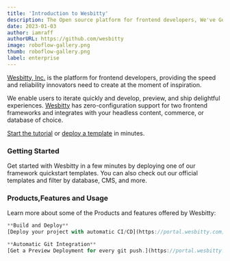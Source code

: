 ```yaml
---
title: 'Introduction to Wesbitty'
description: The Open source platform for frontend developers, We've Got Your WishList.
date: 2023-01-03
author: iamraff
authorURL: https://github.com/wesbitty
image: roboflow-gallery.png
thumb: roboflow-gallery.png
label: enterprise
---
```


[Wesbitty, Inc.](https://wesbitty.com) is the platform for frontend developers, providing the speed and reliability innovators need to create at the moment of inspiration.

We enable users to iterate quickly and develop, preview, and ship delightful experiences. [Wesbitty](https://wesbitty.com) has zero-configuration support for two frontend frameworks and integrates with your headless content, commerce, or database of choice.

[Start the tutorial](https://wesbitty.com/playground) or [deploy a template](https://portal.wesbitty.com) in minutes.

### Getting Started

Get started with Wesbitty in a few minutes by deploying one of our framework quickstart templates. You can also check out our official templates and filter by database, CMS, and more.

### Products,Features and Usage

Learn more about some of the Products and features offered by Wesbitty:

```js hideCopy
**Build and Deploy**
[Deploy your project with automatic CI/CD](https://portal.wesbitty.com)
```

```js hideCopy
**Automatic Git Integration**
[Get a Preview Deployment for every git push.](https://portal.wesbitty.com)
```
